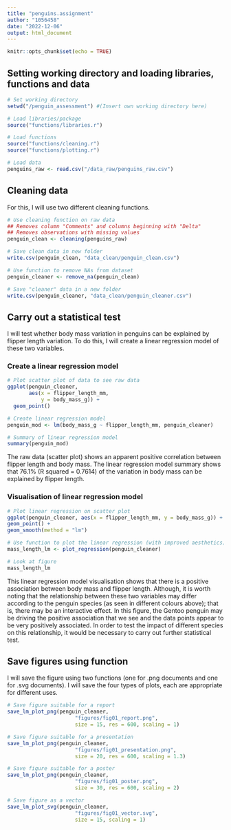 ```yaml
---
title: "penguins.assignment"
author: "1056458"
date: "2022-12-06"
output: html_document
---
```


```r
knitr::opts_chunk$set(echo = TRUE)
```

## Setting working directory and loading libraries, functions and data

```r
# Set working directory
setwd("/penguin_assessment") #(Insert own working directory here)

# Load libraries/package
source("functions/libraries.r")

# Load functions 
source("functions/cleaning.r")
source("functions/plotting.r")

# Load data
penguins_raw <- read.csv("/data_raw/penguins_raw.csv") 

```

## Cleaning data
For this, I will use two different cleaning functions.

```r
# Use cleaning function on raw data
## Removes column "Comments" and columns beginning with "Delta"
## Removes observations with missing values 
penguin_clean <- cleaning(penguins_raw)

# Save clean data in new folder
write.csv(penguin_clean, "data_clean/penguin_clean.csv")

# Use function to remove NAs from dataset 
penguin_cleaner <- remove_na(penguin_clean)

# Save "cleaner" data in a new folder 
write.csv(penguin_cleaner, "data_clean/penguin_cleaner.csv")
```

## Carry out a statistical test
I will test whether body mass variation in penguins can be explained by flipper length variation.
To do this, I will create a linear regression model of these two variables. 

### Create a linear regression model 

```r
# Plot scatter plot of data to see raw data
ggplot(penguin_cleaner, 
       aes(x = flipper_length_mm,
           y = body_mass_g)) +
  geom_point()

# Create linear regression model
penguin_mod <- lm(body_mass_g ~ flipper_length_mm, penguin_cleaner)

# Summary of linear regression model
summary(penguin_mod)
```

The raw data (scatter plot) shows an apparent positive correlation between flipper length and body mass.
The linear regression model summary shows that 76.1% (R squared = 0.7614) of the variation in body mass can be explained by flipper length. 

### Visualisation of linear regression model

```r
# Plot linear regression on scatter plot 
ggplot(penguin_cleaner, aes(x = flipper_length_mm, y = body_mass_g)) +
geom_point() +
geom_smooth(method = "lm")

# Use function to plot the linear regression (with improved aesthetics)
mass_length_lm <- plot_regression(penguin_cleaner)

# Look at figure
mass_length_lm
```
This linear regression model visualisation shows that there is a positive association between body mass and flipper length. Although, it is worth noting that the relationship between these two variables may differ according to the penguin species (as seen in different colours above); that is, there may be an interactive effect. In this figure, the Gentoo penguin may be driving the positive association that we see and the data points appear to be very positively associated. In order to test the impact of different species on this relationship, it would be necessary to carry out further statistical test. 


## Save figures using function 
I will save the figure using two functions (one for .png documents and one for .svg documents). 
I will save the four types of plots, each are appropriate for different uses. 

```r
# Save figure suitable for a report
save_lm_plot_png(penguin_cleaner, 
                      "figures/fig01_report.png", 
                      size = 15, res = 600, scaling = 1)

# Save figure suitable for a presentation
save_lm_plot_png(penguin_cleaner, 
                      "figures/fig01_presentation.png", 
                      size = 20, res = 600, scaling = 1.3)

# Save figure suitable for a poster
save_lm_plot_png(penguin_cleaner, 
                      "figures/fig01_poster.png", 
                      size = 30, res = 600, scaling = 2)

# Save figure as a vector
save_lm_plot_svg(penguin_cleaner, 
                      "figures/fig01_vector.svg", 
                      size = 15, scaling = 1)
```






